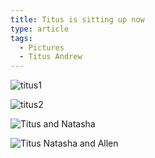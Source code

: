 ```yaml
---
title: Titus is sitting up now
type: article
tags:
  - Pictures
  - Titus Andrew
---
```


![titus1](/images/uploads/iOS_Image3.png)

![titus2](/images/uploads/iOS_Image4.png)

![Titus and Natasha](/images/uploads/iOS_Image5.png)

![Titus Natasha and Allen](/images/uploads/iOS_Image6.png)
